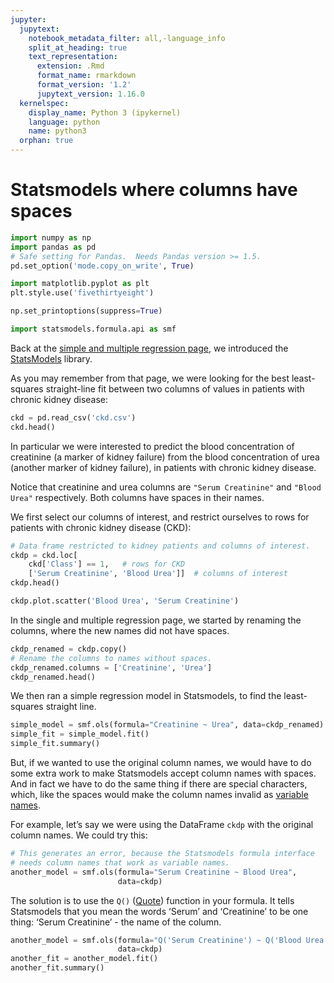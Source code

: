 ```yaml
---
jupyter:
  jupytext:
    notebook_metadata_filter: all,-language_info
    split_at_heading: true
    text_representation:
      extension: .Rmd
      format_name: rmarkdown
      format_version: '1.2'
      jupytext_version: 1.16.0
  kernelspec:
    display_name: Python 3 (ipykernel)
    language: python
    name: python3
  orphan: true
---
```


# Statsmodels where columns have spaces

```python
import numpy as np
import pandas as pd
# Safe setting for Pandas.  Needs Pandas version >= 1.5.
pd.set_option('mode.copy_on_write', True)

import matplotlib.pyplot as plt
plt.style.use('fivethirtyeight')

np.set_printoptions(suppress=True)

import statsmodels.formula.api as smf
```

Back at the [simple and multiple regression page](single_multiple), we introduced the [StatsModels](https://www.statsmodels.org) library.

As you may remember from that page, we were looking for the best
least-squares straight-line fit between two columns of values in
patients with chronic kidney disease:

```python
ckd = pd.read_csv('ckd.csv')
ckd.head()
```

In particular we were interested to predict the blood concentration of creatinine (a marker of kidney failure) from the blood concentration of urea (another marker of kidney failure), in patients with chronic kidney disease.

Notice that creatinine and urea columns are `"Serum Creatinine"`
and `"Blood Urea"` respectively.  Both columns have spaces in their names.

We first select our columns of interest, and restrict ourselves to rows for patients with chronic kidney disease (CKD):

```python
# Data frame restricted to kidney patients and columns of interest.
ckdp = ckd.loc[
    ckd['Class'] == 1,   # rows for CKD
    ['Serum Creatinine', 'Blood Urea']]  # columns of interest
ckdp.head()
```

```python
ckdp.plot.scatter('Blood Urea', 'Serum Creatinine')
```

In the single and multiple regression page, we started by renaming
the columns, where the new names did not have spaces.

```python
ckdp_renamed = ckdp.copy()
# Rename the columns to names without spaces.
ckdp_renamed.columns = ['Creatinine', 'Urea']
ckdp_renamed.head()
```

We then ran a simple regression model in Statsmodels, to find the least-squares straight line.

```python
simple_model = smf.ols(formula="Creatinine ~ Urea", data=ckdp_renamed)
simple_fit = simple_model.fit()
simple_fit.summary()
```

But, if we wanted to use the original column names, we would have to do some
extra work to make Statsmodels accept column names with spaces.  And in fact we
have to do the same thing if there are special characters, which, like the
spaces would make the column names invalid as [variable
names](../code-basics/Names.Rmd).

For example, let's say we were using the DataFrame `ckdp` with the original
column names.  We could try this:

```python
# This generates an error, because the Statsmodels formula interface
# needs column names that work as variable names.
another_model = smf.ols(formula="Serum Creatinine ~ Blood Urea",
                        data=ckdp)
```

The solution is to use the `Q()`
([Quote](https://patsy.readthedocs.io/en/latest/builtins-reference.html#patsy.builtins.Q))
function in your formula.  It tells Statsmodels that you mean the words 'Serum'
and 'Creatinine' to be one thing: 'Serum Creatinine' - the name of the column.

```python
another_model = smf.ols(formula="Q('Serum Creatinine') ~ Q('Blood Urea')",
                        data=ckdp)
another_fit = another_model.fit()
another_fit.summary()
```
